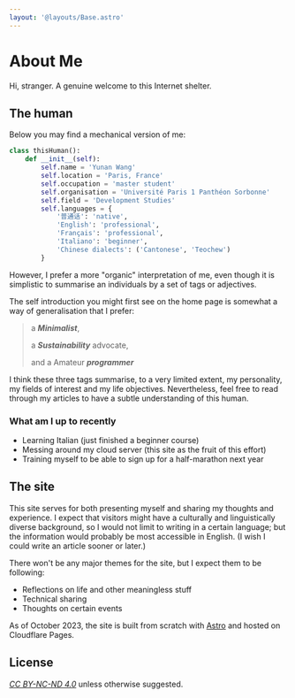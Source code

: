 ```yaml
---
layout: '@layouts/Base.astro'
---
```


# About Me

Hi, stranger. A genuine welcome to this Internet shelter.

## The human

Below you may find a mechanical version of me:

```python
class thisHuman():
    def __init__(self):
        self.name = 'Yunan Wang'
        self.location = 'Paris, France'
        self.occupation = 'master student'
        self.organisation = 'Université Paris 1 Panthéon Sorbonne'
        self.field = 'Development Studies'
        self.languages = {
            '普通话': 'native',
            'English': 'professional',
            'Français': 'professional',
            'Italiano': 'beginner',
            'Chinese dialects': ('Cantonese', 'Teochew')
        }
```

However, I prefer a more "organic" interpretation of me, even though it is simplistic to summarise an individuals by a set of tags or adjectives.

The self introduction you might first see on the home page is somewhat a way of generalisation that I prefer:

> a **_Minimalist_**,
>
> a **_Sustainability_** advocate,
>
> and a Amateur **_programmer_**

I think these three tags summarise, to a very limited extent, my personality, my fields of interest and my life objectives. Nevertheless, feel free to read through my articles to have a subtle understanding of this human.

### What am I up to recently

- Learning Italian (just finished a beginner course)
- Messing around my cloud server (this site as the fruit of this effort)
- Training myself to be able to sign up for a half-marathon next year

## The site

This site serves for both presenting myself and sharing my thoughts and experience. I expect that visitors might have a culturally and linguistically diverse background, so I would not limit to writing in a certain language; but the information would probably be most accessible in English. (I wish I could write an article sooner or later.)

There won't be any major themes for the site, but I expect them to be following:

- Reflections on life and other meaningless stuff
- Technical sharing
- Thoughts on certain events

As of October 2023, the site is built from scratch with [Astro](https://astro.build/) and hosted on Cloudflare Pages.

## License

_[CC BY-NC-ND 4.0](https://creativecommons.org/licenses/by-nc-nd/4.0/)_ unless otherwise suggested.
